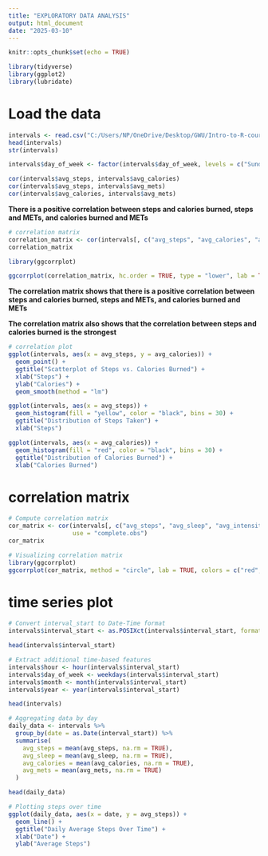 ```yaml
---
title: "EXPLORATORY DATA ANALYSIS"
output: html_document
date: "2025-03-10"
---
```



```r
knitr::opts_chunk$set(echo = TRUE)
```

```r
library(tidyverse)
library(ggplot2)
library(lubridate)
```

# Load the data
```r
intervals <- read.csv("C:/Users/NP/OneDrive/Desktop/GWU/Intro-to-R-course/fitbit/intervals.csv")
head(intervals)
str(intervals)
```

```r
intervals$day_of_week <- factor(intervals$day_of_week, levels = c("Sunday", "Monday", "Tuesday", "Wednesday", "Thursday", "Friday", "Saturday"))
```


```r
cor(intervals$avg_steps, intervals$avg_calories)
cor(intervals$avg_steps, intervals$avg_mets)
cor(intervals$avg_calories, intervals$avg_mets)
```
**There is a positive correlation between steps and calories burned, steps and METs, and calories burned and METs**

```r
# correlation matrix
correlation_matrix <- cor(intervals[, c("avg_steps", "avg_calories", "avg_mets")])
correlation_matrix

library(ggcorrplot)

ggcorrplot(correlation_matrix, hc.order = TRUE, type = "lower", lab = TRUE)

```
**The correlation matrix shows that there is a positive correlation between steps and calories burned, steps and METs, and calories burned and METs**

**The correlation matrix also shows that the correlation between steps and calories burned is the strongest**


```r
# correlation plot
ggplot(intervals, aes(x = avg_steps, y = avg_calories)) +
  geom_point() +
  ggtitle("Scatterplot of Steps vs. Calories Burned") +
  xlab("Steps") +
  ylab("Calories") +
  geom_smooth(method = "lm")
```


```r
ggplot(intervals, aes(x = avg_steps)) +
  geom_histogram(fill = "yellow", color = "black", bins = 30) +
  ggtitle("Distribution of Steps Taken") +
  xlab("Steps")

ggplot(intervals, aes(x = avg_calories)) +
  geom_histogram(fill = "red", color = "black", bins = 30) +
  ggtitle("Distribution of Calories Burned") +
  xlab("Calories Burned")
```

# correlation matrix
```r
# Compute correlation matrix
cor_matrix <- cor(intervals[, c("avg_steps", "avg_sleep", "avg_intensity", "avg_calories", "avg_mets")],
                  use = "complete.obs")
cor_matrix

# Visualizing correlation matrix
library(ggcorrplot)
ggcorrplot(cor_matrix, method = "circle", lab = TRUE, colors = c("red", "white", "blue"))

```

# time series plot
```r

# Convert interval_start to Date-Time format
intervals$interval_start <- as.POSIXct(intervals$interval_start, format="%Y-%m-%d%H:%M:%S")

head(intervals$interval_start)

# Extract additional time-based features
intervals$hour <- hour(intervals$interval_start)
intervals$day_of_week <- weekdays(intervals$interval_start)
intervals$month <- month(intervals$interval_start)
intervals$year <- year(intervals$interval_start)

head(intervals)

```


```r
# Aggregating data by day
daily_data <- intervals %>%
  group_by(date = as.Date(interval_start)) %>%
  summarise(
    avg_steps = mean(avg_steps, na.rm = TRUE),
    avg_sleep = mean(avg_sleep, na.rm = TRUE),
    avg_calories = mean(avg_calories, na.rm = TRUE),
    avg_mets = mean(avg_mets, na.rm = TRUE)
  )

head(daily_data)

# Plotting steps over time
ggplot(daily_data, aes(x = date, y = avg_steps)) +
  geom_line() +
  ggtitle("Daily Average Steps Over Time") +
  xlab("Date") +
  ylab("Average Steps")
```
